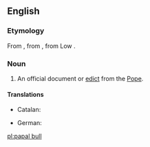 ==English==

===Etymology===
From {{etyl|enm}} {{term|bulle|lang=enm}}, from {{etyl|fro}} {{term|bulle|lang=fro}}, from Low {{etyl|la}} {{term|bulla|lang=la}}.

===Noun===
{{en-noun|head=[[papal]] [[bull]]}}

# An official document or [[edict]] from the [[Pope]].

====Translations====
{{trans-top|official document or edict from the Pope}}
* Catalan: {{t|ca|butlla papal}}
{{trans-mid}}
* German: {{t|de|päbstliche Bulle|f}}
{{trans-bottom}}

[[pl:papal bull]]